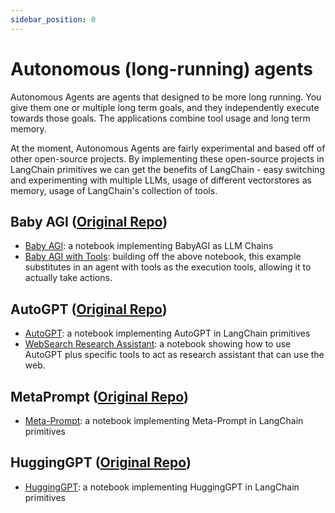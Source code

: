 ```yaml
---
sidebar_position: 0
---
```


# Autonomous (long-running) agents

Autonomous Agents are agents that designed to be more long running.
You give them one or multiple long term goals, and they independently execute towards those goals.
The applications combine tool usage and long term memory.

At the moment, Autonomous Agents are fairly experimental and based off of other open-source projects.
By implementing these open-source projects in LangChain primitives we can get the benefits of LangChain - 
easy switching and experimenting with multiple LLMs, usage of different vectorstores as memory, 
usage of LangChain's collection of tools.

## Baby AGI ([Original Repo](https://github.com/yoheinakajima/babyagi))

- [Baby AGI](/docs/use_cases/autonomous_agents/aby_agi.html): a notebook implementing BabyAGI as LLM Chains
- [Baby AGI with Tools](/docs/use_cases/autonomous_agents/baby_agi_with_agent.html): building off the above notebook, this example substitutes in an agent with tools as the execution tools, allowing it to actually take actions.


## AutoGPT ([Original Repo](https://github.com/Significant-Gravitas/Auto-GPT))
- [AutoGPT](/docs/use_cases/autonomous_agents/autogpt.html): a notebook implementing AutoGPT in LangChain primitives
- [WebSearch Research Assistant](/docs/use_cases/autonomous_agents/marathon_times.html): a notebook showing how to use AutoGPT plus specific tools to act as research assistant that can use the web.

## MetaPrompt ([Original Repo](https://github.com/ngoodman/metaprompt))
- [Meta-Prompt](/docs/use_cases/autonomous_agents/meta_prompt.html): a notebook implementing Meta-Prompt in LangChain primitives

## HuggingGPT ([Original Repo](https://github.com/microsoft/JARVIS))
- [HuggingGPT](/docs/use_cases/autonomous_agents/hugginggpt.html): a notebook implementing HuggingGPT in LangChain primitives